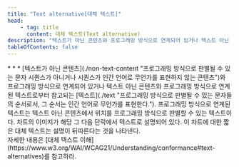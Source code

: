 ```yaml
---
title: "Text alternative[대체 텍스트]"
head:
    - tag: title
      content: 대체 텍스트(Text alternative)
description: "텍스트가 아닌 콘텐츠와 프로그래밍 방식으로 연계되어 있거나 텍스트 아닌 콘텐츠와 프로그래밍 방식으로 연계된 텍스트로부터 참고되는 텍스트."
tableOfContents: false
---
```


<Badge text="WCAG2" variant="note" size="large" />
* * *
[텍스트가 아닌 콘텐츠](./non-text-content "프로그래밍 방식으로 판별될 수 있는 문자 시퀀스가 아니거나 시퀀스가 인간 언어로 무언가를 표현하지 않는 콘텐츠")와 프로그래밍 방식으로 연계되어 있거나 텍스트 아닌 콘텐츠와 프로그래밍 방식으로 연계된 텍스트로부터 참고되는 [텍스트](./text "프로그래밍 방식으로 판별될 수 있는 문자들의 순서로서, 그 순서는 인간 언어로 무언가를 표현한다."). 프로그래밍 방식으로 연계된 텍스트는 텍스트 아닌 콘텐츠에서 위치를 프로그래밍 방식으로 판별할 수 있는 텍스트이다.

<Card title="예제" icon="open-book">
차트의 이미지가 해당 그 다음 단락에서 텍스트로 설명되어 있다. 이 차트에 대한 짧은 대체 텍스트는 설명이 뒤따른다는 것을 나타낸다.
</Card>

<Aside title="참고">
자세한 내용은 [대체 텍스트 이해](https://www.w3.org/WAI/WCAG21/Understanding/conformance#text-alternatives)를 참고하라.
</Aside>

